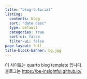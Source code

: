 ```yaml
---
title: "blog-tutorial"
listing:
  contents: blog
  sort: "date desc"
  type: default
  categories: true
  sort-ui: false
  filter-ui: false
page-layout: full
title-block-banner: bg.jpg
---
```



이 사이트는 quarto blog template 입니다.  
블로그는 [https://be-insightful.github.io/](https://be-insightful.github.io/)
